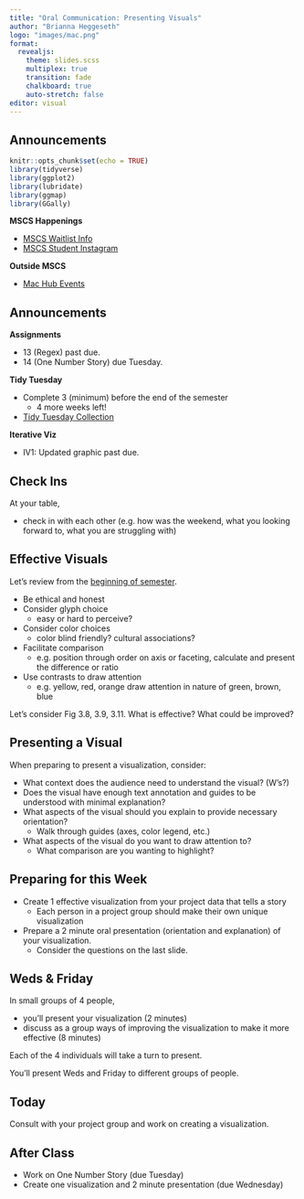 ```yaml
---
title: "Oral Communication: Presenting Visuals"
author: "Brianna Heggeseth"
logo: "images/mac.png"
format: 
  revealjs:
    theme: slides.scss
    multiplex: true
    transition: fade
    chalkboard: true
    auto-stretch: false
editor: visual
---
```


## Announcements {.unnumbered .smaller}

```r
knitr::opts_chunk$set(echo = TRUE)
library(tidyverse)
library(ggplot2)
library(lubridate)
library(ggmap)
library(GGally)
```

**MSCS Happenings**

-   [MSCS Waitlist Info](https://www.macalester.edu/mscs/mscs-course-waitlists/)
-   [MSCS Student Instagram](https://www.instagram.com/macalestermscs/)

**Outside MSCS**

-   [Mac Hub Events](https://docs.google.com/document/d/1kL-gNrtLwAcdaF5Vot4IW25Js2UvEIzRzFsHuRGrdqc/edit)

## Announcements {.unnumbered .smaller}

**Assignments**

-   13 (Regex) past due.
-   14 (One Number Story) due Tuesday.

**Tidy Tuesday**

-   Complete 3 (minimum) before the end of the semester
    -   4 more weeks left!
-   [Tidy Tuesday Collection](https://docs.google.com/presentation/d/1fFcL0JRvGYz6AxGJ9Y53m6VBDX4J4i605jcC3qqVMNk/edit#slide=id.p)

**Iterative Viz**

-   IV1: Updated graphic past due.

## Check Ins

At your table,

- check in with each other (e.g. how was the weekend, what you looking forward to, what you are struggling with)

## Effective Visuals {.smaller}

Let's review from the [beginning of semester](https://bcheggeseth.github.io/112_fall_2022/effective-visualizations.html).

- Be ethical and honest
- Consider glyph choice 
  - easy or hard to perceive?
- Consider color choices 
  - color blind friendly? cultural associations?
- Facilitate comparison 
  - e.g. position through order on axis or faceting, calculate and present the difference or ratio
- Use contrasts to draw attention 
  - e.g. yellow, red, orange draw attention in nature of green, brown, blue

Let's consider Fig 3.8, 3.9, 3.11. What is effective? What could be improved?

## Presenting a Visual {.smaller}

When preparing to present a visualization, consider:

- What context does the audience need to understand the visual? (W's?)
- Does the visual have enough text annotation and guides to be understood with minimal explanation?
- What aspects of the visual should you explain to provide necessary orientation?
  - Walk through guides (axes, color legend, etc.)
- What aspects of the visual do you want to draw attention to?
  - What comparison are you wanting to highlight?


## Preparing for this Week

- Create 1 effective visualization from your project data that tells a story
  - Each person in a project group should make their own unique visualization
  
- Prepare a 2 minute oral presentation (orientation and explanation) of your visualization.
  - Consider the questions on the last slide.
  
## Weds & Friday

In small groups of 4 people,

- you'll present your visualization (2 minutes)
- discuss as a group ways of improving the visualization to make it more effective (8 minutes)

Each of the 4 individuals will take a turn to present.

You'll present Weds and Friday to different groups of people.

## Today

Consult with your project group and work on creating a visualization.

## After Class {.unnumbered}

-   Work on One Number Story (due Tuesday)
-   Create one visualization and 2 minute presentation (due Wednesday)

